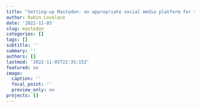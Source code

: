 ```yaml
---
title: "Setting-up Mastodon: an appropriate social media platform for the 2020s"
author: Robin Lovelace
date: '2022-11-05'
slug: mastodon
categories: []
tags: []
subtitle: ''
summary: ''
authors: []
lastmod: '2022-11-05T22:35:15Z'
featured: no
image:
  caption: ''
  focal_point: ''
  preview_only: no
projects: []
---
```

